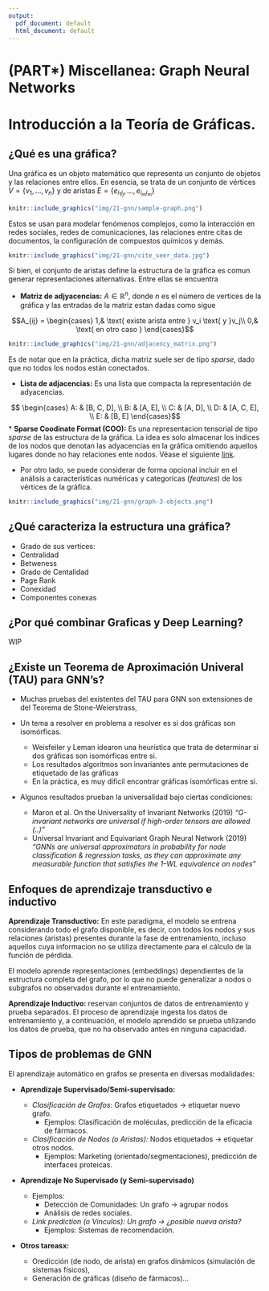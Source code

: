 ```yaml
---
output:
  pdf_document: default
  html_document: default
---
```

<!-- ::: watermark -->
<!-- <img src="img/aif-logo.png" width="400"/> -->
<!-- ::: -->

# (PART\*) Miscellanea: Graph Neural Networks {-} 

# Introducción a la Teoría de Gráficas.
## ¿Qué es una gráfica?

Una gráfica es un objeto matemático que representa un conjunto de objetos y las
relaciones entre ellos. En esencia, se trata de un conjunto de vértices
$V = \{v_1, \ldots, v_n \}$ y de aristas $E = \{e_{i_1 i_j}, \ldots, e_{i_m i_m} \}$

```r
knitr::include_graphics("img/21-gnn/sample-graph.png")
```


Estos se usan para modelar fenómenos complejos, como la interacción en redes sociales,
redes de comunicaciones, las relaciones entre citas de documentos, la configuración 
de compuestos químicos y demás.

```r
knitr::include_graphics("img/21-gnn/cite_seer_data.jpg")
```

Si bien, el conjunto de aristas define la estructura de la gráfica es comun
generar representaciones alternativas. Entre ellas se encuentra

* **Matriz de adjyacencias:** $A\in \mathbb{R}^n$, donde $n$ es el número de vertices
de la gráfica y las entradas de la matriz estan dadas como sigue

$$A_{ij} = \begin{cases}
    1,& \text{ existe arista entre } v_i \text{ y }v_j\\
    0,& \text{ en otro caso }
\end{cases}$$

```r
knitr::include_graphics("img/21-gnn/adjacency_matrix.png")
```
Es de notar que en la práctica, dicha matriz suele ser de tipo *sparse*, dado
que no todos los nodos están conectados.

* **Lista de adjacencias:** Es una lista que compacta la representación de adyacencias.

$$ \begin{cases}
    A: & [B, C, D], \\
    B: & [A, E], \\
    C: & [A, D], \\
    D: & [A, C, E], \\
    E: & [B, E]
\end{cases}$$
* **Sparse Coodinate Format (COO):** Es una representacion tensorial de tipo
*sparse* de las estructura de la gráfica. La idea es solo almacenar los indices
de los nodos que denotan las adyacencias en la gráfica omitiendo aquellos 
lugares donde no hay relaciones ente nodos. Véase el siguiente [link](https://docs.pytorch.org/docs/stable/sparse.html#sparse-coo-tensors).


* Por otro lado, se puede considerar de forma opcional incluir en el análisis
a características numéricas y categorícas (*features*) de los vértices de la
gráfica.

```r
knitr::include_graphics("img/21-gnn/graph-3-objects.png")
```

## ¿Qué caracteriza la estructura una gráfica?

* Grado de sus vertices:
* Centralidad
* Betweness
* Grado de Centalidad
* Page Rank
* Conexidad
* Componentes conexas

## ¿Por qué combinar Graficas y Deep Learning?

WIP

## ¿Existe un Teorema de Aproximación Univeral (TAU) para GNN's?

* Muchas pruebas del existentes del TAU para GNN son extensiones de del Teorema de Stone-Weierstrass,

* Un tema a resolver en problema a resolver es si dos gráficas son isomórficas.
  * Weisfeiler y Leman idearon una heurística que trata de determinar si dos
  gráficas son isomórficas entre si.
  * Los resultados algoritmos son invariantes ante permutaciones de etiquetado
  de las gráficas
  * En la práctica, es muy dificil encontrar gráficas isomórficas entre si.
  
* Algunos resultados prueban la universalidad bajo ciertas condiciones:
  *  Maron et al. On the Universality of Invariant Networks (2019) *"G-invariant networks are universal if high-order tensors are allowed (..)"*
  * Universal Invariant and Equivariant Graph Neural Network (2019) *"GNNs are 
  universal approximators in probability for node classification & regression
  tasks, as they can approximate any measurable function that satisfies
  the 1–WL equivalence on nodes"*

## Enfoques de aprendizaje transductivo e inductivo

**Aprendizaje Transductivo:** En este paradigma, el modelo se entrena
considerando todo el grafo disponible, es decir, con todos los nodos y sus
relaciones (aristas) presentes durante la fase de entrenamiento, incluso
aquellos cuya informacion no se utiliza directamente para el cálculo de la
función de pérdida.

El modelo aprende representaciones (embeddings) dependientes de la estructura
completa del grafo, por lo que no puede generalizar a nodos o subgrafos no
observados durante el entrenamiento.

**Aprendizaje Inductivo:** reservan conjuntos de datos de entrenamiento y prueba
separados. El proceso de aprendizaje ingesta los datos de entrenamiento y, a
continuación, el modelo aprendido se prueba utilizando los datos de prueba, que
no ha observado antes en ninguna capacidad.

## Tipos de problemas de GNN

El aprendizaje automático en grafos se presenta en diversas modalidades:

* **Aprendizaje Supervisado/Semi-supervisado:**

  * *Clasificación de Grafos:* Grafos etiquetados → etiquetar nuevo grafo.
    * Ejemplos: Clasificación de moléculas, predicción de la eficacia de fármacos.

  * *Clasificación de Nodos (o Aristas):* Nodos etiquetados → etiquetar otros nodos.
    * Ejemplos: Marketing (orientado/segmentaciones), predicción de interfaces proteicas.

* **Aprendizaje No Supervisado (y Semi-supervisado)**
    * Ejemplos:
      * Detección de Comunidades: Un grafo → agrupar nodos
      * Análisis de redes sociales.

  * *Link prediction (o Vínculos): Un grafo → ¿posible nueva arista?*
    * Ejemplos: Sistemas de recomendación.

* **Otros tareasx:**
  * Oredicción (de nodo, de arista) en grafos dinámicos (simulación de sistemas físicos),
  * Generación de gráficas (diseño de fármacos)...



